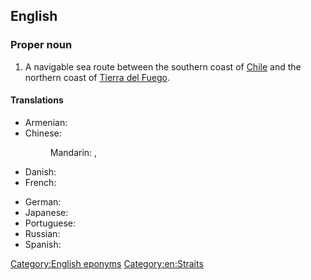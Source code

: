 ==English==
{{wikipedia}}

===Proper noun===
{{en-proper noun|head=[[strait|Strait]] [[of]] [[Magellan]]}}

# A navigable sea route between the southern coast of [[Chile]] and the northern coast of [[Tierra del Fuego]].

====Translations====
{{trans-top|Strait of Magellan}}
* Armenian: {{t-|hy|Մագելանի նեղուց|tr=Magelani neġuc’}}
* Chinese:
*: Mandarin: {{t|cmn|麥哲倫海峽|sc=Hani}}, {{t|cmn|麦哲伦海峡|tr=Màizhélún hǎixiá|sc=Hani}}
* Danish: {{t-|da|Magellanstrædet}}
* French: {{t+|fr|détroit de Magellan|m}}
{{trans-mid}}
* German: {{t-|de|Magellanstraße|f}}
* Japanese: {{t-|ja|マゼラン海峡|tr=Mazeran kaikyō|sc=Jpan}}
* Portuguese: {{t-|pt|estreito de Magalhães|m}}
* Russian: {{t-|ru|Магелланов пролив|m|tr=Magellánov prolív|sc=Cyrl}}
* Spanish: {{t-|es|estrecho de Magallanes|m}}
{{trans-bottom}}

[[Category:English eponyms]]
[[Category:en:Straits]]